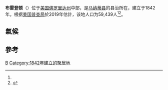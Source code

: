 {{Infobox City 
|chinese_name = 布雷登頓
|official_name = Bradenton
|image_flag =
|image_seal = Seal of Bradenton, Florida.png
|image_skyline = Bradenton FL Iron Block03.jpg
|image_map = Manatee County Florida Incorporated and Unincorporated areas Bradenton Highlighted.svg
|map_caption =
|subdivision_type = [[國家|國家]]
|subdivision_name = {{USA}}
|leader_title =
|leader_name =
|subdivision_type1 = [[美國行政區劃|州]]
|subdivision_name1 = [[佛罗里达州|佛罗里达州]]
|subdivision_type2 = [[佛罗里达州行政区划|县]]
|subdivision_name2 = [[馬納提縣_(佛羅里達州)|馬納提縣]]
|found_date = 
|area_total = 37.4
|area_land = 31.4
|area_water = 6.0
|population_as_of = 2016
|population_total = 54,437
|population_density = 1,733.7
| population_footnotes            = <ref name=censuspop>{{cite web|url=https://www.census.gov/popest/cities/tables/SUB-EST2006-04-12.xls |archive-url=https://web.archive.org/web/20090508083320/http://www.census.gov/popest/cities/tables/SUB-EST2006-04-12.xls |url-status=dead |archive-date=May 8, 2009 |title=Annual Estimates of the population for the Incorporated Places of Florida |publisher=[[US_Census_Bureau|US Census Bureau]] |access-date=August 15, 2008 |format=XLS }}</ref>
|timezone =
|utc_offset =
|timezone_DST =
|utc_offset_DST =
}}
'''布雷登顿'''（{{lang-en|Bradenton}}）位于[[美国|美国]][[佛罗里达州|佛罗里达州]]中部，是[[马纳蒂县_(佛罗里达州)|马纳蒂县]]的县治所在，建立于1842年。根据[[美国普查局|美国普查局]]於2019年估計，该地人口为59,439人<ref name=censuspop/><ref name="USCensusEst2018">{{cite web|url=https://www.census.gov/programs-surveys/popest/data/tables.2018.html|title=Population and Housing Unit Estimates|access-date=June 4, 2019|archive-date=2017-05-29|archive-url=https://web.archive.org/web/20170529192346/https://census.gov/programs-surveys/popest/data/tables.2016.html|dead-url=no}}</ref>。

==氣候==
{{Weather box|width=auto
|location = Bradenton 5 ESE, Florida, 1991-2020 normals
|single line = Y
| Jan high F = 72.0
| Feb high F = 75.0
| Mar high F = 78.4
| Apr high F = 83.0
| May high F = 88.2
| Jun high F = 91.1
| Jul high F = 92.0
| Aug high F = 91.8
| Sep high F = 90.0
| Oct high F = 85.2
| Nov high F = 78.6
| Dec high F = 74.0
|year high F = 83.3
|Jan mean F = 62.1
|Feb mean F = 64.9
|Mar mean F = 68.4
|Apr mean F = 73.0
|May mean F = 78.4
|Jun mean F = 82.4
|Jul mean F = 83.6
|Aug mean F = 83.7
|Sep mean F = 82.1
|Oct mean F = 76.7
|Nov mean F = 69.3
|Dec mean F = 64.5
|year mean F = 74.1
| Jan low F = 52.2
| Feb low F = 54.8
| Mar low F = 58.4
| Apr low F = 63.0
| May low F = 68.5
| Jun low F = 73.7
| Jul low F = 75.2
| Aug low F = 75.5
| Sep low F = 74.2
| Oct low F = 68.3
| Nov low F = 60.1
| Dec low F = 55.0
|year low F = 64.9
|Jan record high F =
|Feb record high F =
|Mar record high F =
|Apr record high F =
|May record high F =
|Jun record high F =
|Jul record high F =
|Aug record high F =
|Sep record high F =
|Oct record high F =
|Nov record high F =
|Dec record high F =
|year record high F =
|Jan record low F =
|Feb record low F =
|Mar record low F =
|Apr record low F =
|May record low F =
|Jun record low F =
|Jul record low F =
|Aug record low F =
|Sep record low F =
|Oct record low F =
|Nov record low F =
|Dec record low F =
|year record low F =
|precipitation colour = green
| Jan precipitation inch = 2.76
| Feb precipitation inch = 1.99
| Mar precipitation inch = 3.11
| Apr precipitation inch = 2.53
| May precipitation inch = 3.49
| Jun precipitation inch = 9.03
| Jul precipitation inch = 8.91
| Aug precipitation inch = 10.07
| Sep precipitation inch = 7.43
| Oct precipitation inch = 2.88
| Nov precipitation inch = 1.82
| Dec precipitation inch = 2.26
|year precipitation inch = 56.28
| unit precipitation days = 0.01 in
| Jan precipitation days = 7.5
| Feb precipitation days = 5.7
| Mar precipitation days = 5.7
| Apr precipitation days = 5.6
| May precipitation days = 6.9
| Jun precipitation days = 14.0
| Jul precipitation days = 17.2
| Aug precipitation days = 18.1
| Sep precipitation days = 14.1
| Oct precipitation days = 7.5
| Nov precipitation days = 5.1
| Dec precipitation days = 6.2
| year precipitation days = 113.6
|Jan snow inch =
|Feb snow inch =
|Mar snow inch =
|Apr snow inch =
|May snow inch =
|Jun snow inch =
|Jul snow inch =
|Aug snow inch =
|Sep snow inch =
|Oct snow inch =
|Nov snow inch =
|Dec snow inch =
|year snow inch =
|unit snow days = 0.1 in
|Jan snow days =
|Feb snow days =
|Mar snow days =
|Apr snow days =
|May snow days =
|Jun snow days =
|Jul snow days =
|Aug snow days =
|Sep snow days =
|Oct snow days =
|Nov snow days =
|Dec snow days =
|year snow days =
|source 1 = NOAA<ref>{{cite web
| url = https://w2.weather.gov/climate/xmacis.php?wfo=tbw
| title = NOWData - NOAA Online Weather Data
| publisher = [[National_Oceanic_and_Atmospheric_Administration|National Oceanic and Atmospheric Administration]]
| access-date = May 23, 2021
| archive-date = 2019-06-16
| archive-url = https://web.archive.org/web/20190616075146/https://w2.weather.gov/climate/xmacis.php?wfo=tbw
| dead-url = no
}}</ref><ref>{{cite web
| url = https://www.ncei.noaa.gov/access/services/data/v1?dataset=normals-monthly-1991-2020&startDate=0001-01-01&endDate=9996-12-31&stations=USC00080945&format=pdf
| title = Summary of Monthly Normals 1991-2020
| publisher = [[National_Oceanic_and_Atmospheric_Administration|National Oceanic and Atmospheric Administration]]
| access-date = May 23, 2021
| archive-date = 2021-05-23
| archive-url = https://web.archive.org/web/20210523183947/https://www.ncei.noaa.gov/access/services/data/v1?dataset=normals-monthly-1991-2020&startDate=0001-01-01&endDate=9996-12-31&stations=USC00080945&format=pdf
| dead-url = no
}}</ref> }}

==參考== 
{{reflist}}

{{馬納提縣 (佛羅里達州)}}
{{Authority control}}
{{Florida-stub}}

[[Category:佛罗里达州城市|B]]
[[Category:1842年建立的聚居地|Category:1842年建立的聚居地]]